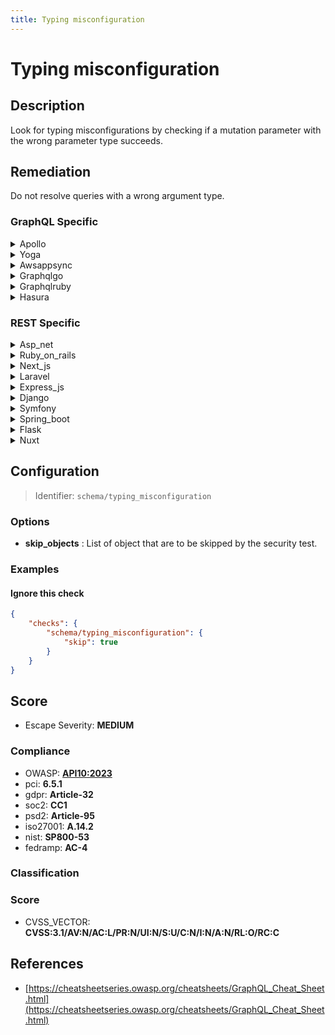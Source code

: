 ```yaml
---
title: Typing misconfiguration
---
```


# Typing misconfiguration

## Description

Look for typing misconfigurations by checking if a mutation parameter with the wrong parameter type succeeds.


## Remediation

Do not resolve queries with a wrong argument type.



### GraphQL Specific

<details>
    <summary>Apollo</summary>

Ensure that all configurations in the Apollo framework engine are correctly set according to the official Apollo documentation. Double-check environment variables, API endpoints, and other settings for accuracy. Use a version control system to track changes and facilitate rollback in case of misconfiguration. Additionally, consider implementing automated checks or a configuration management tool to validate settings before deployment.

</details>

<details>
    <summary>Yoga</summary>

Ensure that the Yoga framework engine configuration files are correctly set with the appropriate parameters, paying close attention to syntax and data types. Validate the configuration by using schema validation tools or built-in framework validators if available. Regularly review and test the configuration in a controlled environment before deploying to production.

</details>

<details>
    <summary>Awsappsync</summary>

To address typing misconfigurations in AWS AppSync, ensure that your schema definitions match the expected types in your resolvers. Validate the schema with AWS AppSync's built-in tools before deployment. Additionally, implement unit tests for your resolvers to catch typing issues early in the development process. Use AWS CloudFormation or the AWS CLI to automate and roll back deployments in case of configuration errors.

</details>

<details>
    <summary>Graphqlgo</summary>

Ensure proper validation and sanitization of user inputs to prevent injection attacks. Implement strict type checking and use parameterized queries or prepared statements to handle data passed to the GraphQL engine. Regularly review and update security configurations and dependencies to mitigate potential vulnerabilities.

</details>

<details>
    <summary>Graphqlruby</summary>

Ensure that the GraphQL Ruby framework is properly configured to use prepared statements or parameterized queries to prevent potential injection attacks. Regularly review and update the configuration settings to maintain security as the application evolves.

</details>

<details>
    <summary>Hasura</summary>

Ensure that the Hasura GraphQL engine configuration is set correctly by reviewing the environment variables and settings in the `config.yaml` file. Verify that the database connection strings, API ports, and other critical settings are accurate and secure. Additionally, use role-based access control to restrict permissions and apply policies that enforce strong security practices. Regularly update the Hasura engine to the latest version to benefit from security patches and improvements.

</details>


### REST Specific

<details>
    <summary>Asp_net</summary>

Ensure strong typing in ASP.NET by using explicit data types and model binding. Validate all inputs against expected types and handle parsing errors gracefully to prevent type-related vulnerabilities.

</details>

<details>
    <summary>Ruby_on_rails</summary>

In Ruby on Rails, ensure strong parameter validation by using the built-in `require` and `permit` methods to whitelist allowed parameters. Additionally, employ Active Record validations to enforce data types and constraints at the model level.

</details>

<details>
    <summary>Next_js</summary>

Ensure proper validation of input types and implement strict type checking in API endpoints to prevent typing misconfigurations in the Next.js application.

</details>

<details>
    <summary>Laravel</summary>

In Laravel, ensure that you are using Eloquent ORM or the query builder's parameter binding to prevent typing misconfigurations and SQL injection vulnerabilities. Avoid using raw queries with user input. Always validate and sanitize input data.

</details>

<details>
    <summary>Express_js</summary>

Ensure proper validation of input types and implement middleware such as `express-validator` to check for data types and patterns before processing requests.

</details>

<details>
    <summary>Django</summary>

In Django, ensure that all query parameters are properly escaped by using the ORM's built-in querysets or by employing parameterized queries with `raw()` or `execute()` methods. Avoid string formatting or concatenation to prevent SQL injection vulnerabilities.

</details>

<details>
    <summary>Symfony</summary>

In Symfony, ensure that you use the built-in form component with proper data types and validation rules to prevent typing misconfigurations. Additionally, leverage the ParamConverter feature for type-hinting and automatic validation of request parameters.

</details>

<details>
    <summary>Spring_boot</summary>

Ensure strong typing in Spring Boot by using DTOs (Data Transfer Objects) with proper validation annotations, and leverage Spring's built-in type conversion to prevent type-related misconfigurations. Additionally, use @Valid on controller method parameters to enforce validation rules.

</details>

<details>
    <summary>Flask</summary>

Ensure proper type checking of user inputs and utilize Flask-WTF or similar extensions to validate form data. Implement custom validation logic if necessary to catch typing misconfigurations.

</details>

<details>
    <summary>Nuxt</summary>

Ensure proper validation of input types and implement strict type checking before passing data to components or API endpoints in Nuxt.js applications to prevent typing misconfigurations.

</details>

## Configuration

> Identifier: `schema/typing_misconfiguration`

### Options

- **skip_objects** : List of object that are to be skipped by the security test.




### Examples



#### Ignore this check

```json
{
    "checks": {
        "schema/typing_misconfiguration": {
            "skip": true
        }
    }
}
```




## Score

- Escape Severity: **<span className="medium-severity">MEDIUM</span>**

### Compliance

- OWASP: **[API10:2023](https://github.com/OWASP/API-Security/blob/master/editions/2023/en/0xaa-unsafe-consumption-of-apis.md)**
- pci: **6.5.1**
- gdpr: **Article-32**
- soc2: **CC1**
- psd2: **Article-95**
- iso27001: **A.14.2**
- nist: **SP800-53**
- fedramp: **AC-4**

### Classification






### Score

- CVSS_VECTOR: **CVSS:3.1/AV:N/AC:L/PR:N/UI:N/S:U/C:N/I:N/A:N/RL:O/RC:C**


## References

- [https://cheatsheetseries.owasp.org/cheatsheets/GraphQL_Cheat_Sheet.html](https://cheatsheetseries.owasp.org/cheatsheets/GraphQL_Cheat_Sheet.html)
  